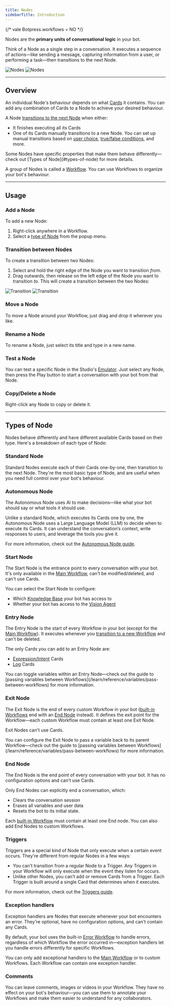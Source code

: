 ```yaml
---
title: Nodes
sidebarTitle: Introduction
---
```

{/* vale Botpress.workflows = NO */}

Nodes are the **primary units of conversational logic** in your bot.

Think of a Node as a single step in a conversation. It executes a sequence of actions—like sending a message, capturing information from a user, or performing a task—then transitions to the next Node.

<Frame>
  <img alt="Nodes" className="block dark:hidden" src="./assets/node.png" />
  <img alt="Nodes" className="hidden dark:block" src="./assets/node-dark.png" />
</Frame>

---

## Overview

An individual Node's behaviour depends on what [Cards](/learn/reference/cards/introduction) it contains. You can add any combination of Cards to a Node to achieve your desired behaviour.

A Node [transitions to the next Node](#transition-between-Nodes) when either:

- It finishes executing all its Cards
- One of its Cards manually transitions to a new Node. You can set up manual transitions based on [user choice](/learn/reference/cards/capture-information), [true/false conditions](/learn/reference/cards/flow-logic), and more.

<Note>
  Some Nodes have specific properties that make them behave differently—check out [Types of Node](#types-of-node) for
  more details.
</Note>

<Tip>

  A group of Nodes is called a [Workflow](/learn/reference/workflows). You can use Workflows to organize your bot's
  behaviour.

</Tip>

---

## Usage

### Add a Node

To add a new Node:

1. Right-click anywhere in a Workflow.
2. Select a [type of Node](#types-of-node) from the popup menu.

### Transition between Nodes

To create a transition between two Nodes:

1. Select and hold the right edge of the Node you want to transition _from_.
2. Drag outwards, then release on the left edge of the Node you want to transition _to_. This will create a transition between the two Nodes:

<Frame>
  <img alt="Transition" className="block dark:hidden" src="./assets/transition.png" />
  <img alt="Transition" className="hidden dark:block" src="./assets/transition-dark.png" />
</Frame>

### Move a Node

To move a Node around your Workflow, just drag and drop it wherever you like.

### Rename a Node

To rename a Node, just select its title and type in a new name.

### Test a Node

You can test a specific Node in the Studio's [Emulator](/learn/reference/emulator). Just select any Node, then press the <Icon icon="play" /> Play button to start a conversation with your bot from that Node.

### Copy/Delete a Node

Right-click any Node to copy or delete it.

---

## Types of Node

Nodes behave differently and have different available Cards based on their type. Here's a breakdown of each type of Node:

### Standard Node

Standard Nodes execute each of their Cards one-by-one, then transition to the next Node. They're the most basic type of Node, and are useful when you need full control over your bot's behaviour.

### Autonomous Node

The Autonomous Node uses AI to make decisions—like what your bot should say or what tools it should use.

Unlike a standard Node, which executes its Cards one by one, the Autonomous Node uses a Large Language Model (LLM) to decide when to execute its Cards. It can understand the conversation’s context, write responses to users, and leverage the tools you give it.

<Tip>For more information, check out the [Autonomous Node guide](/learn/reference/nodes/autonomous-node).</Tip>

### Start Node

The Start Node is the entrance point to every conversation with your bot. It's only available in the [Main Workflow](/learn/reference/workflows#main), can't be modified/deleted, and can't use Cards.

You can select the Start Node to configure:

- Which [Knowledge Base](/learn/reference/knowledge-base/introduction) your bot has access to
- Whether your bot has access to the [Vision Agent](/learn/reference/agents/vision-agent)

### Entry Node

The Entry Node is the start of every Workflow in your bot (except for the [Main Workflow](/learn/reference/workflows#main)). It executes whenever you [transition to a new Workflow](/learn/reference/workflows#transition-to-a-workflow) and can't be deleted.

The only Cards you can add to an Entry Node are:

- [Expression/Intent](/learn/reference/cards/flow-logic) Cards
- [Log](/learn/reference/cards/utilities#log) Cards

<Tip>
  You can toggle variables within an Entry Node—check out the guide to [passing variables between
  Workflows](/learn/reference/variables/pass-between-workflows) for more information.
</Tip>

### Exit Node

The Exit Node is the end of every custom Workflow in your bot ([built-in Workflows](/learn/reference/workflows#built-in-workflows) end with an [End Node](/learn/reference/nodes/introduction#end-node) instead). It defines the exit point for the Workflow—each custom Workflow must contain at least one Exit Node.

Exit Nodes can't use Cards.

<Tip>
  You can configure the Exit Node to pass a variable back to its parent Workflow—check out the guide to [passing
  variables between Workflows](/learn/reference/variables/pass-between-workflows) for more information.
</Tip>

### End Node

The End Node is the end point of every conversation with your bot. It has no configuration options and can't use Cards.

Only End Nodes can explicitly end a conversation, which:

- Clears the conversation session
- Erases all variables and user data
- Resets the bot to its initial state.

Each [built-in Workflow](/learn/reference/workflows#built-in-workflows) must contain at least one End node. You can also add End Nodes to custom Workflows.

### Triggers

Triggers are a special kind of Node that only execute when a certain event occurs. They're different from regular Nodes in a few ways:

- You can’t transition from a regular Node to a Trigger. Any Triggers in your Workflow will only execute when the event they listen for occurs.
- Unlike other Nodes, you can’t add or remove Cards from a Trigger. Each Trigger is built around a single Card that determines when it executes.

<Tip>For more information, check out the [Triggers guide](/learn/reference/triggers).</Tip>

### Exception handlers

Exception handlers are Nodes that execute whenever your bot encounters an error. They're optional, have no configuration options, and can't contain any Cards.

By default, your bot uses the built-in [Error Workflow](/learn/reference/workflows#error) to handle errors, regardless of which Workflow the error occurred in—exception handlers let you handle errors differently for specific Workflows.

You can only add exceptional handlers to the [Main Workflow](/learn/reference/workflows#main) or to custom Workflows. Each Workflow can contain one exception handler.

### Comments

You can leave comments, images or videos in your Workflow. They have no effect on your bot's behaviour—you can use them to annotate your Workflows and make them easier to understand for any collaborators.
